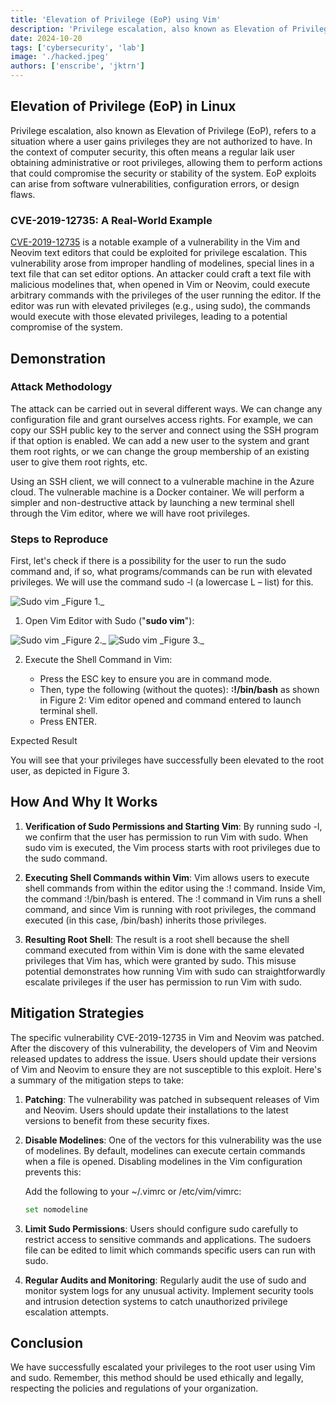 ```yaml
---
title: 'Elevation of Privilege (EoP) using Vim'
description: 'Privilege escalation, also known as Elevation of Privilege (EoP), refers to a situation where a user gains privileges they are not authorized to have.'
date: 2024-10-20
tags: ['cybersecurity', 'lab']
image: './hacked.jpeg'
authors: ['enscribe', 'jktrn']
---
```




## Elevation of Privilege (EoP) in Linux
Privilege escalation, also known as Elevation of Privilege (EoP), refers to a situation where a user gains privileges they are not authorized to have. In the context of computer security, this often means a regular laik user obtaining administrative or root privileges, allowing them to perform actions that could compromise the security or stability of the system. EoP exploits can arise from software vulnerabilities, configuration errors, or design flaws.

### CVE-2019-12735: A Real-World Example
 [CVE-2019-12735](https://www.exploit-db.com/exploits/46973) is a notable example of a vulnerability in the Vim and Neovim text editors that could be exploited for privilege escalation. This vulnerability arose from improper handling of modelines, special lines in a text file that can set editor options. An attacker could craft a text file with malicious modelines that, when opened in Vim or Neovim, could execute arbitrary commands with the privileges of the user running the editor. If the editor was run with elevated privileges (e.g., using sudo), the commands would execute with those elevated privileges, leading to a potential compromise of the system.

## Demonstration 

### Attack Methodology
The attack can be carried out in several different ways. We can change any configuration file and grant ourselves access rights. For example, we can copy our SSH public key to the server and connect using the SSH program if that option is enabled. We can add a new user to the system and grant them root rights, or we can change the group membership of an existing user to give them root rights, etc.

Using an SSH client, we will connect to a vulnerable machine in the Azure cloud. The vulnerable machine is a Docker container.
We will perform a simpler and non-destructive attack by launching a new terminal shell through the Vim editor, where we will have root privileges.

### Steps to Reproduce

First, let's check if there is a possibility for the user to run the sudo command and, if so, what programs/commands can be run with elevated privileges. We will use the command sudo -l (a lowercase L – list) for this.

<Image src={OneImg} alt="Sudo vim" />
_Figure 1._

1. Open Vim Editor with Sudo ("**sudo vim**"):

<Image src={TwoImg} alt="Sudo vim" />
_Figure 2._

<Image src={ThreeImg} alt="Sudo vim" />
_Figure 3._

2. Execute the Shell Command in Vim:

    - Press the ESC key to ensure you are in command mode.
    - Then, type the following (without the quotes): **:!/bin/bash** as shown in Figure 2: Vim editor opened and command entered to launch terminal shell.
    - Press ENTER.



Expected Result

You will see that your privileges have successfully been elevated to the root user, as depicted in Figure 3.

## How And Why It Works
1. **Verification of Sudo Permissions and Starting Vim**:
By running sudo -l, we confirm that the user has permission to run Vim with sudo. When sudo vim is executed, the Vim process starts with root privileges due to the sudo command.

2. **Executing Shell Commands within Vim**:
Vim allows users to execute shell commands from within the editor using the :! command. Inside Vim, the command :!/bin/bash is entered. The :! command in Vim runs a shell command, and since Vim is running with root privileges, the command executed (in this case, /bin/bash) inherits those privileges.

3. **Resulting Root Shell**:
The result is a root shell because the shell command executed from within Vim is done with the same elevated privileges that Vim has, which were granted by sudo. This misuse potential demonstrates how running Vim with sudo can straightforwardly escalate privileges if the user has permission to run Vim with sudo.

## Mitigation Strategies
The specific vulnerability CVE-2019-12735 in Vim and Neovim was patched. After the discovery of this vulnerability, the developers of Vim and Neovim released updates to address the issue. Users should update their versions of Vim and Neovim to ensure they are not susceptible to this exploit. Here's a summary of the mitigation steps to take:

1. **Patching**: The vulnerability was patched in subsequent releases of Vim and Neovim. Users should update their installations to the latest versions to benefit from these security fixes.

2. **Disable Modelines**: One of the vectors for this vulnerability was the use of modelines. By default, modelines can execute certain commands when a file is opened. Disabling modelines in the Vim configuration prevents this:

    Add the following to your ~/.vimrc or /etc/vim/vimrc:

    ```bash title="vim"
    set nomodeline
    ```
    
3. **Limit Sudo Permissions**: Users should configure sudo carefully to restrict access to sensitive commands and applications. The sudoers file can be edited to limit which commands specific users can run with sudo.

4. **Regular Audits and Monitoring**: Regularly audit the use of sudo and monitor system logs for any unusual activity. Implement security tools and intrusion detection systems to catch unauthorized privilege escalation attempts.

## Conclusion
We have successfully escalated your privileges to the root user using Vim and sudo. Remember, this method should be used ethically and legally, respecting the policies and regulations of your organization.
